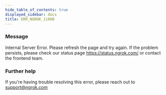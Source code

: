 ```yaml
---
hide_table_of_contents: true
displayed_sidebar: docs
title: ERR_NGROK_11000
---
```


### Message

Internal Server Error. Please refresh the page and try again. If the problem persists, please check our status page https://status.ngrok.com/ or contact the frontend team.

<ErrorDetails />

### Further help

If you're having trouble resolving this error, please reach out to [support@ngrok.com](mailto:support@ngrok.com?subject=Help%20with%20ERR_NGROK_11000)
